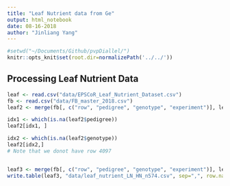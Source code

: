 ```yaml
---
title: "Leaf Nutrient data from Ge"
output: html_notebook
date: 08-16-2018
author: "Jinliang Yang"
---
```


```r
#setwd("~/Documents/Github/pvpDiallel/")
knitr::opts_knit$set(root.dir=normalizePath('../../'))
```

## Processing Leaf Nutrient Data
```r
leaf <- read.csv("data/EPSCoR_Leaf_Nutrient_Dataset.csv")
fb <- read.csv("data/FB_master_2018.csv")
leaf2 <- merge(fb[, c("row", "pedigree", "genotype", "experiment")], leaf, by.x="row", by.y="PlotID", all.y=TRUE)

idx1 <- which(is.na(leaf2$pedigree))
leaf2[idx1, ]

idx2 <- which(is.na(leaf2$genotype))
leaf2[idx2,]
# Note that we donot have row 4097


leaf3 <- merge(fb[, c("row", "pedigree", "genotype", "experiment")], leaf, by.x="row", by.y="PlotID")
write.table(leaf3, "data/leaf_nutrient_LN_HN_n574.csv", sep=",", row.names=FALSE, quote=FALSE)
```



